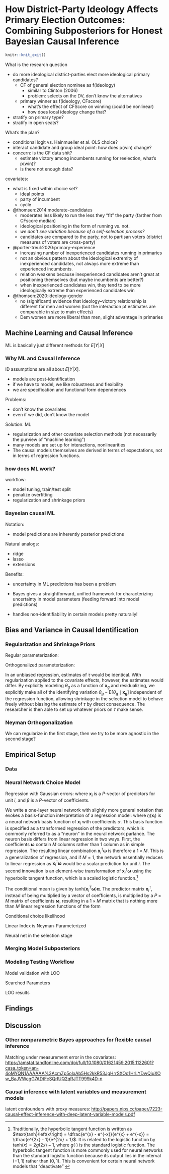 # How District-Party Ideology Affects Primary Election Outcomes: Combining Subposteriors for Honest Bayesian Causal Inference {#ch:voting}

```r
knitr::knit_exit()
```

What is the research question

- do more ideological district-parties elect more ideological primary candidates?
    - CF of general election nominee as f(ideology)
        - similar to Clinton (2006)
        - problem: selects on the DV, don't know the alternatives
    - primary winner as f(ideology, CFscore)
        - what's the effect of CFScore on winning (could be nonlinear)
        - how does local ideology change that?
- stratify on primary type?
- stratify in open seats?

What's the plan?

- conditional logit vs. Hainmueller et al. OLS choice?
- interact candidate and group ideal point: how does p(win) change?
- concern: is the CF data shit? 
    - estimate victory among incumbents running for reelection, what's p(win)?
    - is there not enough data?

covariates:

- what is fixed within choice set?
    - ideal points
    - party of incumbent
    - cycle

    
- @thomsen:2014:moderate-candidates
    - moderates less likely to run the less they "fit" the party (farther from CFscore median)
    - ideological positioning in the form of running vs. not.
    - _we don't see variation because of a self-selection process?_
    - candidates are compared to the party, not to partisan voters (district measures of voters are cross-party)
- @porter-treul:2020:primary-experience
    - increasing number of inexperienced candidates running in primaries
    - not an obvious pattern about the ideological extremity of inexperienced candidates, not always more extreme than experienced incumbents.
    - relation weakens because inexperienced candidates aren't great at positioning themselves (but maybe incumbents are better?)
    - when inexperienced candidates win, they tend to be more ideologically extreme than experienced candidates win
- @thomsen:2020:ideology-gender 
    - no (significant) evidence that ideology–victory relationship is different for men and women (but the interaction pt estimates are comparable in size to main effects)
    - Dem women are more liberal than men, slight advantage in primaries


    

## Machine Learning and Causal Inference


ML is basically just different methods for $E[Y | X]$


### Why ML and Causal Inference

ID assumptions are all about $E[Y | X]$.

- models are post-identification
- if we have to model, we like robustness and flexibility
- we are specification and functional form dependences


Problems:

- don't know the covariates
- even if we did, don't know the model



Solution: ML

- regularization and other covariate selection methods (not necessarily the purview of "machine learning")
- many models are set up for interactions, nonlinearities
- The causal models themselves are derived in terms of expectations, not in terms of regression functions.



### how does ML work?

workflow: 

- model tuning, train/test split
- penalize overfitting
- regularization and shrinkage priors



### Bayesian causal ML

Notation:

- model predictions are inherently posterior predictions


Natural analogs:

- ridge
- lasso
- extensions


Benefits:

- uncertainty in ML predictions has been a problem
- Bayes gives a straightforward, unified framework for characterizing uncertainty in model parameters (feeding forward into model predictions)



- handles non-identifiability in certain models pretty naturally!




## Bias and Variance in Causal Identification


### Regularization and Shrinkage Priors

Regular parameterization:
\begin{align}
  y_{g} &= \tau\theta_{g} + \mathbf{x}^{\intercal}_{g}\beta + \epsilon_{g}
\end{align}

Orthogonalized parameterization:
\begin{align}
  \theta_{g} &= \mathbf{x}^{\intercal}_{g}\gamma_{1} + \nu_{g}
  y_{g} &= \tau\left(\theta_{g} - \hat{\theta}_{g}\right)_ + \mathbf{x}^{\intercal}_{g}\gamma_{2} + \epsilon_{g}
\end{align}

In an unbiased regression, estimates of $\tau$ would be identical. With regularization applied to the covariate effects, however, the estimates would differ. By explicitly modeling $\theta_{g}$ as a function of $\mathbf{x}_{g}$ and residualizing, we explicitly make all of the identifying variation $\theta_{g} - \mathrm{E}\left[\theta_{g} \mid \mathbf{x_{g}}\right]$ independent of the regression function, allowing shrinkage in the selection model to behave freely without biasing the estimate of $\tau$ by direct consequence. The researcher is then able to set up whatever priors on $\tau$ make sense. 



### Neyman Orthogonalization

We can regularize in the first stage, then we try to be more agnostic in the second stage?




## Empirical Setup

### Data

### Neural Network Choice Model



Regression with Gaussian errors:
\begin{align}
  (\#eq:normal-reg)
  y_{i} 
  &\sim \text{Normal}\left(
    \mathbf{x}^{\intercal}_i\beta, %_ 
    \sigma 
  \right)
\end{align}
where $\mathbf{x}_{i}$ is a $P$-vector of predictors for unit $i$, and $\beta$ is a $P$-vector of coefficients.

We write a one-layer neural network with slightly more general notation that evokes a basis-function interpretation of a regression model:
\begin{align}
  (\#eq:normal-nn)
  y_{i} &\sim 
    \text{Normal}\left(
      \eta\right(\mathbf{x}_{i}\left) %_
      \boldsymbol{\alpha},
      \sigma
    \right)
\end{align}
where $\eta\left(\mathbf{x}_{i}\right)$ is a neural network basis function of $\mathbf{x}_{i}$ with coefficients $\alpha$. This basis function is specified as a transformed regression of the predictors,
\begin{align}
  (\#eq:nn-prediction)
  \eta\left(\mathbf{x}_{i}\right) %_
    &= \text{tanh}\left(
    \mathbf{x}_{i}^{\intercal}%_
    \mathbf{\omega}
  \right)
\end{align}
which is commonly referred to as a "neuron" in the neural network parlance. The neuron basis differs from linear regression in two ways. First, the coefficients $\boldsymbol{\omega}$ contain $M$ columns rather than $1$ column as in simple regression. The resulting linear combination $\mathbf{x}_{i}^{\intercal}\mathbf{\omega}$ is therefore a $1 \times M$. This is a generalization of regression, and if $M = 1$, the network essentially reduces to linear regression as $\mathbf{x}_{i}^{\intercal}\mathbf{\omega}$ would be a scalar prediction for unit $i$. The second innovation is an element-wise transformation of $\mathbf{x}_{i}^{\intercal}\mathbf{\omega}$ using the hyperbolic tangent function, which is a scaled logistic function.^[
  Traditionally, the hyperbolic tangent function is written as $\text{tanh}\left(x\right) = \dfrac{e^{x} - e^{-x}}{e^{x} + e^{-x}} = \dfrac{e^{2x} - 1}{e^{2x} + 1}$. It is related to the logistic function by $\text{tanh}\left(x\right) = 2g(2x) - 1$, where $g(\cdot)$ is the standard logistic function. The hyperbolic tangent function is more commonly used for neural networks than the standard logistic function because its output lies in the interval $(-1, 1)$ rather than $(0, 1)$. This is convenient for certain neural network models that "deactivate" 
]
<!------- TO DO ---------
- ReLU
------------------------->



The conditional mean is given by $\text{tanh}\left(\mathbf{x}^{T}_{i}\boldsymbol{\omega}\right)\boldsymbol{\alpha}$. The predictor matrix $\mathbf{x}^{\intercal}_{i}$, instead of being multiplied by a vector of coefficients, is multiplied by a $P \times M$ matrix of coefficients $\boldsymbol{\omega}$, resulting in a $1 \times M$ matrix that is nothing more than $M$ linear regression functions of the form 



Conditional choice likelihood

Linear Index is Neyman-Parameterized

Neural net in the selection stage


### Merging Model Subposteriors

### Modeling Testing Workflow

Model validation with LOO

Searched Parameters

LOO results

## Findings



## Discussion

### Other nonparametric Bayes approaches for flexible causal inference

Matching under measurement error in the covariates: <https://amstat.tandfonline.com/doi/full/10.1080/01621459.2015.1122601?casa_token=an-4oMYQN1AAAAAA%3AcmZp5oIxAb5Hs2kkR53JgHrrSXOd1HrLYDwQiuXOw_BaJVWcgG7ADtFcSQrIUQ2qRJTT999k4D-n>

### Causal inference with latent variables and measurement models

latent confounders with proxy measures:
<http://papers.nips.cc/paper/7223-causal-effect-inference-with-deep-latent-variable-models.pdf>

